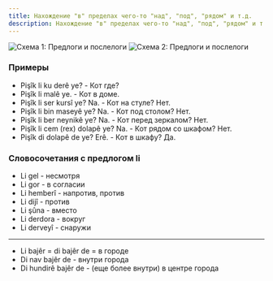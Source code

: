 ```yaml
---
title: Нахождение "в" пределах чего-то "над", "под", "рядом" и т.д.
description: Нахождение "в" пределах чего-то "над", "под", "рядом" и т.д.
---
```


![Схема 1: Предлоги и послелоги](/img/chapter-5/schema-2.webp)
![Схема 2: Предлоги и послелоги](/img/chapter-5/schema-1.webp)

### Примеры

- Pişîk li ku derê ye? - Кот где?
- Pişîk li malê ye. - Кот в доме.
- Pişîk li ser kursî ye? Na. - Кот на стуле? Нет.
- Pişîk li bin maseyê ye? Na. - Кот под столом? Нет.
- Pişîk li ber neynikê ye? Na. - Кот перед зеркалом? Нет.
- Pişîk li cem (rex) dolapê ye? Na. - Кот рядом со шкафом? Нет.
- Pişîk di dolapê de ye? Erê. - Кот в шкафу? Да.

### Словосочетания с предлогом li

- Li gel - несмотря
- Li gor - в согласии
- Li hemberî - напротив, против
- Li dijî - против
- Li şûna - вместо
- Li derdora - вокруг
- Li derveyî - снаружи

---

- Li bajêr = di bajêr de = в городе
- Di nav bajêr de - внутри города
- Di hundirê bajêr de - (еще более внутри) в центре города
